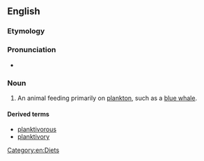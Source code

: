 ==English==

===Etymology===
{{suffix|plankton|vore|lang=en}}

===Pronunciation===
* {{IPA|ˈplæŋktɪvoʊɹ|lang=en}}

===Noun===
{{en-noun}}

# {{label|en|biology}} An animal feeding primarily on [[plankton]], such as a [[blue whale]].

====Derived terms====
* [[planktivorous]]
* [[planktivory]]

[[Category:en:Diets]]
